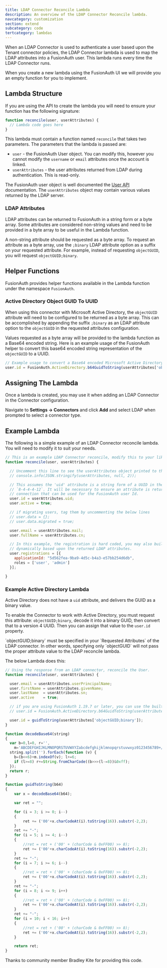 ```yaml
---
title: LDAP Connector Reconcile Lambda
description: An overview of the LDAP Connector Reconcile lambda.
navcategory: customization
section: extend
subcategory: code
tertcategory: lambdas
---
```


When an LDAP Connector is used to authenticate a user based upon the Tenant connector policies, the LDAP Connector lambda is used to map the LDAP attributes into a FusionAuth user. This lambda runs every time the LDAP Connector runs.

When you create a new lambda using the FusionAuth UI we will provide you an empty function for you to implement.

## Lambda Structure

If you are using the API to create the lambda you will need to ensure your function has the following signature:

```javascript
function reconcile(user, userAttributes) {
  // Lambda code goes here
}
```

This lambda must contain a function named `reconcile` that takes two parameters. The parameters that the lambda is passed are:

* `user` - the FusionAuth User object. You can modify this, however you cannot modify the `username` or `email` attributes once the account is linked.
* `userAttributes` - the user attributes returned from LDAP during authentication. This is read-only.

The FusionAuth user object is well documented the [User API](/docs/apis/users) documentation. The `userAttributes` object may contain various values returned by the LDAP server.

### LDAP Attributes

LDAP attributes can be returned to FusionAuth in a string form or a byte array. Some attributes are considered non-string values and need to be provided in a byte array to be useful in the Lambda function.

A non-string attribute should be requested as a byte array. To request an attribute as a byte array, use the `;binary` LDAP attribute option as a suffix on your requested attribute. For example, instead of requesting `objectGUID`, you will request `objectGUID;binary`.

## Helper Functions

FusionAuth provides helper functions available in the Lambda function under the namespace `FusionAuth`.

### Active Directory Object GUID To UUID

When using this connector with Microsoft Active Directory, the `objectGUID` attribute will need to be configured to be returned as a byte array. This can be accomplished by appending the suffix `;binary` as an LDAP attribute option to the `objectGUID` in the requested attributes configuration.

Values requested as a byte array will be provided to the lambda function as a Base64 encoded string. Here is an example usage of the FusionAuth helper to convert this base64 encoded string representation of the `objectGUID` to a UUID.

```javascript
// Example usage to convert a Base64 encoded Microsoft Active Directory objectGUID to a valid FusionAuth UUID
user.id = FusionAuth.ActiveDirectory.b64GuidToString(userAttributes['objectGUID;binary']);
```


## Assigning The Lambda

Once a lambda is created, you may use it when adding an LDAP Connector in the Connector configuration.

Navigate to <strong>Settings -> Connectors</strong> and click <strong>Add</strong> and select LDAP when prompted to select a connector type.

## Example Lambda

The following is a simple example of an LDAP Connector reconcile lambda. You will need to modify it to suit your needs.

```javascript
// This is an example LDAP Connector reconcile, modify this to your liking.
function reconcile(user, userAttributes) {

  // Uncomment this line to see the userAttributes object printed to the event log
  // console.info(JSON.stringify(userAttributes, null, 2));

  // This assumes the 'uid' attribute is a string form of a UUID in the format
  // `8-4-4-4-12`. It will be necessary to ensure an attribute is returned by your LDAP
  // connection that can be used for the FusionAuth user Id.
  user.id = userAttributes.uid;
  user.active = true;

  // if migrating users, tag them by uncommenting the below lines
  // user.data = {};
  // user.data.migrated = true;

  user.email = userAttributes.mail;
  user.fullName = userAttributes.cn;

  // In this example, the registration is hard coded, you may also build this
  // dynamically based upon the returned LDAP attributes.
  user.registrations = [{
    applicationId: "5d562fea-9ba9-4d5c-b4a3-e57bb254d6db",
    roles = ['user', 'admin']
  }];

}
```

### Example Active Directory Lambda

Active Directory does not have a `uid` attribute, and delivers the GUID as a binary value.

To enable the Connector to work with Active Directory, you must request this attribute: `objectGUID;binary`, decode it into a binary GUID, then convert that to a version 4 UUID. Then you can assign that value to the `user.id` property.

<Aside type="note">
`objectGUID;binary` must be specified in your `Requested Attributes` of the LDAP connector.
In other words, specifying only `objectGUID` will not pass the proper attribute value to the LDAP reconcile lambda.
</Aside>

The below Lambda does this:

```javascript
// Using the response from an LDAP connector, reconcile the User.
function reconcile(user, userAttributes) {

  user.email = userAttributes.userPrincipalName;
  user.firstName = userAttributes.givenName;
  user.lastName  = userAttributes.sn;
  user.active    = true;

  // if you are using FusionAuth 1.19.7 or later, you can use the built in method and omit the decodeBase64 and guidToString functions. This is recommended.
  // user.id = FusionAuth.ActiveDirectory.b64GuidToString(userAttributes['objectGuid;binary']);

  user.id = guidToString(userAttributes['objectGUID;binary']);
}

function decodeBase64(string)
{
  var b=0,l=0, r='',
    m='ABCDEFGHIJKLMNOPQRSTUVWXYZabcdefghijklmnopqrstuvwxyz0123456789+/';
  string.split('').forEach(function (v) {
    b=(b<<6)+m.indexOf(v); l+=6;
    if (l>=8) r+=String.fromCharCode((b>>>(l-=8))&0xff);
  });
  return r;
}

function guidToString(b64)
{
    var x = decodeBase64(b64);

    var ret = "";

    for (i = 3; i >= 0; i--)
    {
        ret += ('00'+x.charCodeAt(i).toString(16)).substr(-2,2);
    }
    ret += "-";
    for (i = 5; i >= 4; i--)
    {
        //ret = ret + ('00' + (charCode & 0xFF00) >> 8);
        ret += ('00'+x.charCodeAt(i).toString(16)).substr(-2,2);
    }
    ret += "-";
    for (i = 7; i >= 6; i--)
    {
        //ret = ret + ('00' + (charCode & 0xFF00) >> 8);
        ret += ('00'+x.charCodeAt(i).toString(16)).substr(-2,2);
    }
    ret += "-";
    for (i = 8; i <= 9; i++)
    {
        //ret = ret + ('00' + (charCode & 0xFF00) >> 8);
        ret += ('00'+x.charCodeAt(i).toString(16)).substr(-2,2);
    }
    ret += "-";
    for (i = 10; i < 16; i++)
    {
        //ret = ret + ('00' + (charCode & 0xFF00) >> 8);
        ret += ('00'+x.charCodeAt(i).toString(16)).substr(-2,2);
    }

    return ret;
}
```

Thanks to community member Bradley Kite for providing this code.
